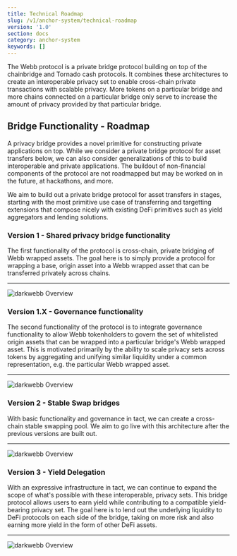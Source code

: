```yaml
---
title: Technical Roadmap
slug: /v1/anchor-system/technical-roadmap
version: '1.0'
section: docs
category: anchor-system
keywords: []
---
```


The Webb protocol is a private bridge protocol building on top of the chainbridge and Tornado cash protocols. It combines these architectures to create an interoperable privacy set to enable cross-chain private transactions with scalable privacy. More tokens on a particular bridge and more chains connected on a particular bridge only serve to increase the amount of privacy provided by that particular bridge.

## Bridge Functionality - Roadmap

A privacy bridge provides a novel primitive for constructing private applications on top. While we consider a private bridge protocol for asset transfers below, we can also consider generalizations of this to build interoperable and private applications. The buildout of non-financial components of the protocol are not roadmapped but may be worked on in the future, at hackathons, and more.

We aim to build out a private bridge protocol for asset transfers in stages, starting with the most primitive use case of transferring and targetting extensions that compose nicely with existing DeFi primitives such as yield aggregators and lending solutions.

### **Version 1 - Shared privacy bridge functionality**

The first functionality of the protocol is cross-chain, private bridging of Webb wrapped assets. The goal here is to simply provide a protocol for wrapping a base, origin asset into a Webb wrapped asset that can be transferred privately across chains.

---

![darkwebb Overview](../../../../src/images/docs/anchor-protocol/darkwebb-v1-eth-polkadot.png)

### **Version 1.X - Governance functionality**

The second functionality of the protocol is to integrate governance functionality to allow Webb tokenholders to govern the set of whitelisted origin assets that can be wrapped into a particular bridge's Webb wrapped asset. This is motivated primarily by the ability to scale privacy sets across tokens by aggregating and unifying similar liquidity under a common representation, e.g. the particular Webb wrapped asset.

---

![darkwebb Overview](../../../../src/images/docs/anchor-protocol/darkwebb-v1.X-eth-polkadot.png)

### **Version 2 - Stable Swap bridges**

With basic functionality and governance in tact, we can create a cross-chain stable swapping pool. We aim to go live with this architecture after the previous versions are built out.

---

![darkwebb Overview](../../../../src/images/docs/anchor-protocol/darkwebb-v2-eth-polkadot.png)

### **Version 3 - Yield Delegation**

With an expressive infrastructure in tact, we can continue to expand the scope of what's possible with these interoperable, privacy sets. This bridge protocol allows users to earn yield while contributing to a compatible yield-bearing privacy set. The goal here is to lend out the underlying liquidity to DeFi protocols on each side of the bridge, taking on more risk and also earning more yield in the form of other DeFi assets.

---

![darkwebb Overview](../../../../src/images/docs/anchor-protocol/darkwebb-v3-eth-defi.png)
